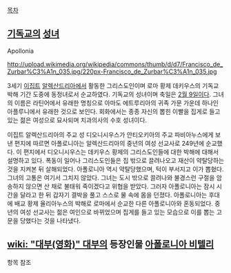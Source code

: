 [[목차]]

== [[기독교]]의 [[성녀]] ==
Apollonia

http://upload.wikimedia.org/wikipedia/commons/thumb/d/d7/Francisco_de_Zurbar%C3%A1n_035.jpg/220px-Francisco_de_Zurbar%C3%A1n_035.jpg

3세기 [[이집트]] [[알렉산드리아]]에서 활동한 그리스도인이며 로마 황제 데키우스의 기독교 박해 기간 도중에 동정녀로서 순교하였다. 기독교의 성녀이며 축일은 [[2월 9일]]이다. 그녀의 이름은 라틴어에서 유래한 명칭으로 아마도 에트루리아의 귀족 가문 가운데 하나인 아플루니에서 유래한 것으로 보인다. 회화에서는 종종 자신의 뽑힌 이빨을 집게로 들고 있는 젊은 여성으로 묘사되며 치과의사의 수호 성녀이다.

이집트 알렉산드리아의 주교 성 디오니시우스가 안티오키아의 주교 파비아누스에게 보낸 편지에 따르면 아폴로니아는 알렉산드리아의 중년의 여성 선교사로 249년에 순교했다. 이 편지에서 디오니시우스는 데키우스 황제의 그리스도인들에 대한 박해에 대해서 설명하고 있다. 폭동이 일어나 그리스도인들은 집 밖으로 끌려나오고 재산이 약탈당하는 것을 지켜본 뒤 살해되었다. 아폴로니아 역시 약탈당했으며, 턱이 부서지고 이가 뽑혔다. 그녀의 고통은 여기서 그치지 않았다. 그녀는 도시 밖으로 끌려나와 불경스런 구절을 암송하지 않으면 산 채로 불태워 죽이겠다고 위협을 받았다. 그러자 아폴로니아는 잠시 시간을 달라고 한 뒤 갑자기 결박을 풀고 스스로 물 속에 몸을 던졌다. 아폴로니아는 후대에 배교 황제 율리아누스의 박해로 로마에서 순교한 다른 아폴로니아와 혼동되었다. 중년의 여성 선교사는 젊은 여인으로 바뀌었으며 집게를 들고 있는 모습으로 이를 뽑는 고문을 당했다는 것을 나타냈다.

== [[wiki: "대부(영화)" 대부]]의 등장인물 [[아폴로니아 비텔리]] ==
항목 참조
